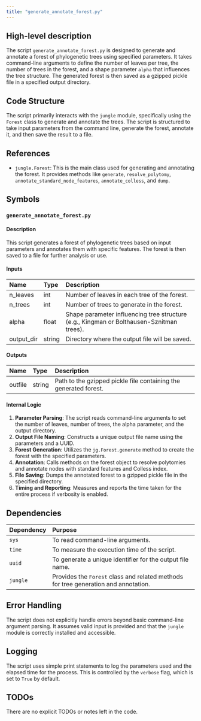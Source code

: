 ```yaml
---
title: "generate_annotate_forest.py"
---
```


## High-level description

The script `generate_annotate_forest.py` is designed to generate and annotate a forest of phylogenetic trees using specified parameters. It takes command-line arguments to define the number of leaves per tree, the number of trees in the forest, and a shape parameter `alpha` that influences the tree structure. The generated forest is then saved as a gzipped pickle file in a specified output directory.

## Code Structure

The script primarily interacts with the `jungle` module, specifically using the `Forest` class to generate and annotate the trees. The script is structured to take input parameters from the command line, generate the forest, annotate it, and then save the result to a file.

## References

- `jungle.Forest`: This is the main class used for generating and annotating the forest. It provides methods like `generate`, `resolve_polytomy`, `annotate_standard_node_features`, `annotate_colless`, and `dump`.

## Symbols

### `generate_annotate_forest.py`
#### Description
This script generates a forest of phylogenetic trees based on input parameters and annotates them with specific features. The forest is then saved to a file for further analysis or use.

#### Inputs
| Name       | Type   | Description                                                                 |
|:-----------|:-------|:----------------------------------------------------------------------------|
| n_leaves   | int    | Number of leaves in each tree of the forest.                                |
| n_trees    | int    | Number of trees to generate in the forest.                                  |
| alpha      | float  | Shape parameter influencing tree structure (e.g., Kingman or Bolthausen-Sznitman trees). |
| output_dir | string | Directory where the output file will be saved.                              |

#### Outputs
| Name    | Type   | Description                                      |
|:--------|:-------|:-------------------------------------------------|
| outfile | string | Path to the gzipped pickle file containing the generated forest. |

#### Internal Logic
1. **Parameter Parsing**: The script reads command-line arguments to set the number of leaves, number of trees, the alpha parameter, and the output directory.
2. **Output File Naming**: Constructs a unique output file name using the parameters and a UUID.
3. **Forest Generation**: Utilizes the `jg.Forest.generate` method to create the forest with the specified parameters.
4. **Annotation**: Calls methods on the forest object to resolve polytomies and annotate nodes with standard features and Colless index.
5. **File Saving**: Dumps the annotated forest to a gzipped pickle file in the specified directory.
6. **Timing and Reporting**: Measures and reports the time taken for the entire process if verbosity is enabled.

## Dependencies

| Dependency | Purpose                                                                 |
|:-----------|:------------------------------------------------------------------------|
| `sys`      | To read command-line arguments.                                         |
| `time`     | To measure the execution time of the script.                            |
| `uuid`     | To generate a unique identifier for the output file name.               |
| `jungle`   | Provides the `Forest` class and related methods for tree generation and annotation. |

## Error Handling

The script does not explicitly handle errors beyond basic command-line argument parsing. It assumes valid input is provided and that the `jungle` module is correctly installed and accessible.

## Logging

The script uses simple print statements to log the parameters used and the elapsed time for the process. This is controlled by the `verbose` flag, which is set to `True` by default.

## TODOs

There are no explicit TODOs or notes left in the code.